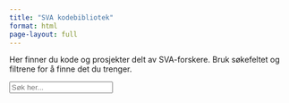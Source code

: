 ```yaml
---
title: "SVA kodebibliotek"
format: html
page-layout: full
---
```


<link rel="stylesheet" href="../styles.css">

<div class="explanation-text">
  Her finner du kode og prosjekter delt av SVA-forskere. Bruk søkefeltet og filtrene for å finne det du trenger.
</div>

<div id="search-container">
  <input id="search-box" type="text" placeholder="Søk her..." />
  <div id="filters"></div>
</div>

<div id="project-counter"></div>

<div id="projects-container">
  <div id="projects" class="grid"></div>
</div>

<script src="filters.js"></script>